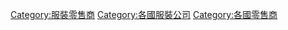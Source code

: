{{Commons category|Companies by country by industry}}

[[Category:服裝零售商|Category:服裝零售商]]
[[Category:各國服裝公司|Category:各國服裝公司]]
[[Category:各國零售商|Category:各國零售商]]